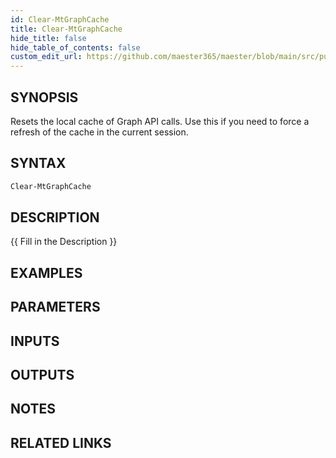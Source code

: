 ```yaml
---
id: Clear-MtGraphCache
title: Clear-MtGraphCache
hide_title: false
hide_table_of_contents: false
custom_edit_url: https://github.com/maester365/maester/blob/main/src/public/Clear-MtGraphCache.ps1
---
```


## SYNOPSIS

Resets the local cache of Graph API calls.
Use this if you need to force a refresh of the cache in the current session.

## SYNTAX

```powershell
Clear-MtGraphCache
```

## DESCRIPTION

\{\{ Fill in the Description \}\}

## EXAMPLES

## PARAMETERS

## INPUTS

## OUTPUTS

## NOTES

## RELATED LINKS
